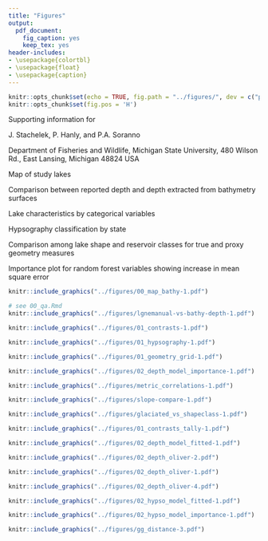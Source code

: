 ```yaml
---
title: "Figures"
output:
  pdf_document:
    fig_caption: yes
    keep_tex: yes
header-includes: 
- \usepackage{colortbl}
- \usepackage{float}
- \usepackage{caption}
---
```


\def\figurename{Figure S\hspace{-0.3em}}
\def\tablename{Table S\hspace{-0.3em}}

\arrayrulecolor{white}
```r
knitr::opts_chunk$set(echo = TRUE, fig.path = "../figures/", dev = c("pdf"))
knitr::opts_chunk$set(fig.pos = 'H')
```

\pagebreak

\centering
\includegraphics{../../../../JournalSubmissions/logos/agu_publications.png}

\emph{Water Resources Research}

\vspace{1em}

Supporting information for

\vspace{1em}

\textbf{Geometric models to predict lake depth are sensitive to mis-measurement of in-lake slope}

\vspace{1em}

J. Stachelek\textsuperscript{1}, P. Hanly\textsuperscript{1}, and P.A. Soranno\textsuperscript{1}

\vspace{1em}

\textsuperscript{1}Department of Fisheries and Wildlife, Michigan State University, 480 Wilson Rd., East Lansing, Michigan 48824 USA 

\vspace{8em}

\raggedright
\textbf{Contents of this file}

\vspace{1em}

\textbf{Figure S1} Map of study lakes

\textbf{Figure S2} Comparison between reported depth and depth extracted from bathymetry surfaces

\textbf{Figure S3} Lake characteristics by categorical variables

\textbf{Figure S4} Hypsography classification by state

\textbf{Figure S5} Comparison among lake shape and reservoir classes for true and proxy geometry measures

\textbf{Figure S6} Importance plot for random forest variables showing increase in mean square error

<!-- \vspace{4em} -->

<!-- \textbf{Introduction} -->

<!-- How do reported values of lake depth compare to depth calculated from detailed bathymetry? -->

<!-- we estimated calculated the maximum depth of approximately 5,000 lakes in the Northeastern and Midwestern US from bathymetry data and compared the results against a database of lake depths developed by (LAGOSUS-Depth citation). -->

<!-- One of our objectives was to see whether uncertainty or bias in reported lake depths is likely responsible for the poor performance of prior depth prediction studies.  -->

<!-- We refer to these values as “calculated depth” to distinguish them from “reported depth” values one might find listed in a report or other document.  -->

<!-- To evaluate the accuracy of reported lake depth values, we compared depths calculated from bathymetry surfaces against reported depths in the LAGOSUS-Depth product (citation). No reported depth values originated from the same source as its corresponding calculated value. -->

<!-- How do reported values of lake depth compare to depth calculated from detailed bathymetry? -->

<!-- Reported maximum depth values were very similar to calculated maximum depth values as evidenced by their alignment along a 1:1 line (Figure 3). Conversely, the alignment between reported and calculated mean depth values was more messy. In particular, the calculated mean depth of Maine lakes appeared to be consistently underestimated compared to reported values.  -->

<!-- Given the importance of depth-dependent processes in determining lake function, it is encouraging that reported maximum depth values are closely aligned with “true” depth values calculated from bathymetry. This suggests that uncertainty or bias in reported lake depths is not likely responsible for the poor performance of prior depth prediction studies. -->

<!-- We propose that the median spread among reported and calculated values of maximum be used as a benchmark for future studies. Future studies should not expect to have prediction errors smaller than our observed spread (0.3 m) among reported and calculated maximum depth values. -->

<!-- Although it might seem that the mismatch and relatively poor correspondence between reported and calculated values of mean depth calls into question the basis of prior studies depending on the mean depth metric, there are several possible explanations for our finding. -->

<!-- First, the mismatch between reported and calculated mean depth may be a result of using different definitions for lake boundaries (or a result of variation in lake water levels). In our study, we defined a lake boundary based on the waterbody polygons in the NHD but on-the-ground surveys could very well be using different boundaries. This could lead to discrepancies in mean depth values because calculated values would be based on different lake basin extents or entirely different numbers of basins. -->

<!-- An alternative explanation is that reported values of mean depth are not based on the same definition of mean depth as we have used in our calculations. Whereas we have calculated mean depth mathematically, reported mean depth values may be based on expert judgement or simply a qualitative estimate of the general depth one might experience out on a lake. -->

<!-- Finally, our calculated mean depth values may be sensitive to the resolution and type of the source bathymetry data. For example, in the case of the Maine data the source bathymetry data was point measurements made along depth sounding transects rather than depth contours, polygons, or interpolated raster products. As a result, the density of data used for smoothing interpolations in Maine lakes was much lower than in other states. This could lead to overestimation of mean depth due to limited sampling in shallow areas as they are relatively inaccessible by boat (Furnans and Austin 2008). -->

\pagebreak
\setcounter{figure}{0}

```r
knitr::include_graphics("../figures/00_map_bathy-1.pdf")
```

```r
# see 00_qa.Rmd
knitr::include_graphics("../figures/lgnemanual-vs-bathy-depth-1.pdf")
```

```r
knitr::include_graphics("../figures/01_contrasts-1.pdf")
```

```r
knitr::include_graphics("../figures/01_hypsography-1.pdf")
```

```r
knitr::include_graphics("../figures/01_geometry_grid-1.pdf")
```

```r
knitr::include_graphics("../figures/02_depth_model_importance-1.pdf")
```

```r
knitr::include_graphics("../figures/metric_correlations-1.pdf")
```

```r
knitr::include_graphics("../figures/slope-compare-1.pdf")
```

```r
knitr::include_graphics("../figures/glaciated_vs_shapeclass-1.pdf")
```

```r
knitr::include_graphics("../figures/01_contrasts_tally-1.pdf")
```

```r
knitr::include_graphics("../figures/02_depth_model_fitted-1.pdf")
```

```r
knitr::include_graphics("../figures/02_depth_oliver-2.pdf")
```

```r
knitr::include_graphics("../figures/02_depth_oliver-1.pdf")
```

```r
knitr::include_graphics("../figures/02_depth_oliver-4.pdf")
```

```r
knitr::include_graphics("../figures/02_hypso_model_fitted-1.pdf")
```

```r
knitr::include_graphics("../figures/02_hypso_model_importance-1.pdf")
```

<!-- ![Messager et al. 2016 equation table](../figures/messager_eq_table.png){width=100%} -->

```r
knitr::include_graphics("../figures/gg_distance-3.pdf")
```
